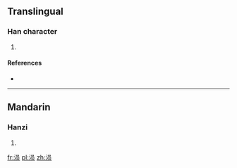{{also|溳}}
==Translingual==

===Han character===
{{Han char|rn=85|rad=水|as=07|sn=10|four=|canj=水口月人 (ERBO)}}

# {{defn|Han|sort=水07}}

====References====
* {{Han ref|kx=0627.311|hdz=31624.080|uh=6DA2|ud=28066}}

----

==Mandarin==

===Hanzi===
{{cmn-hanzi|pin=[[yún]] ([[yun2]]), [[zhàng]] ([[zhang4]])|wg=yün<sup>2</sup>, chang<sup>4</sup>}}

# {{defn|lang=cmn|sort=水07}}

[[fr:涢]]
[[pl:涢]]
[[zh:涢]]